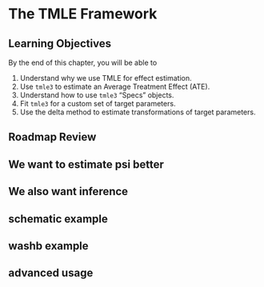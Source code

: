 # The TMLE Framework {#tmle3}

## Learning Objectives {#learn-tmle}

By the end of this chapter, you will be able to

1. Understand why we use TMLE for effect estimation.
2. Use `tmle3` to estimate an Average Treatment Effect (ATE).
3. Understand how to use `tmle3` "Specs" objects.
4. Fit `tmle3` for a custom set of target parameters.
5. Use the delta method to estimate transformations of target parameters.


## Roadmap Review
## We want to estimate psi better
## We also want inference
## schematic example
## washb example
## advanced usage

